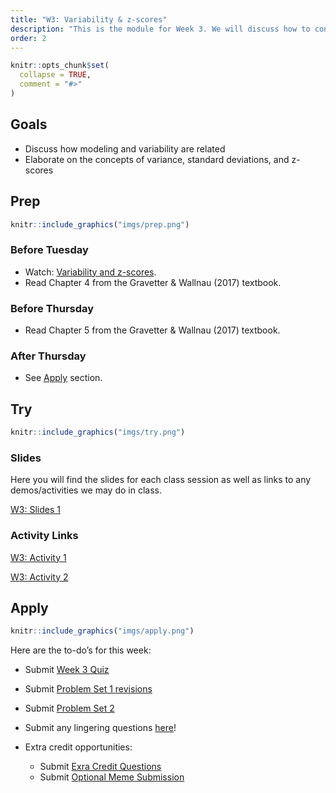 ```yaml
---
title: "W3: Variability & z-scores"
description: "This is the module for Week 3. We will discuss how to conceptualize variability within the broader framework of fitting models to data"
order: 2
---
```


```r
knitr::opts_chunk$set(
  collapse = TRUE,
  comment = "#>"
)
```

## Goals

- Discuss how modeling and variability are related
- Elaborate on the concepts of variance, standard deviations, and z-scores

## Prep 

:::::{.card .border .border-2 .border-info}
:::: {.grid .g-0}
::: {.g-col-3}
:::: {.card-body}

```r
knitr::include_graphics("imgs/prep.png")
```

::::
:::

::: {.g-col-9}
:::: {.card-body}


### Before Tuesday

- Watch: <span style="color:#508AB0"><a href="https://bowdoin.instructure.com/courses/6949/modules/items/432851" target="_blank">Variability and z-scores</a></span>.
- Read Chapter 4 from the Gravetter & Wallnau (2017) textbook.

### Before Thursday

- Read Chapter 5 from the Gravetter & Wallnau (2017) textbook.

### After Thursday
- See [Apply](#apply) section.

::::
:::
::::
:::::

## Try {.mt-5}

:::::{.card .border .border-2 .border-info}
:::: {.grid .g-0}
::: {.g-col-3}
:::: {.card-body}

```r
knitr::include_graphics("imgs/try.png")
```

::::
:::

::: {.g-col-9}
:::: {.card-body}

### Slides

Here you will find the slides for each class session as well as links to any demos/activities we may do in class.


<a class="btn btn-outline-info" href="../../slides/W3_variability_zscores.pdf" role="button" target="_blank">W3: Slides 1</a>

<!-- <a class="btn btn-outline-info" href="../../slides/W3_normal_distribution.pdf" role="button" target="_blank">W3: Slides 2</a> -->


### Activity Links

<a class="btn btn-outline-info" href="https://bowdoin.instructure.com/courses/6949/modules/items/449452" role="button" target="_blank">W3: Activity 1</a>

<a class="btn btn-outline-info" href="https://bowdoin.instructure.com/courses/6949/modules/items/449473" role="button" target="_blank">W3: Activity 2</a>


::::
:::


::::
:::::

## Apply {.mt-5}

:::::{.card .border .border-2 .border-info}
:::: {.grid .g-0}
::: {.g-col-3}
:::: {.card-body}

```r
knitr::include_graphics("imgs/apply.png")
```

::::
:::

::: {.g-col-9}
:::: {.card-body}

Here are the to-do's for this week:

- Submit <span style="color:#508AB0"><a href="https://bowdoin.instructure.com/courses/6949/quizzes/10207?module_item_id=430226" target="_blank">Week 3 Quiz</a></span> 
- Submit <span style="color:#508AB0"><a href="https://bowdoin.instructure.com/courses/6949/modules/items/430225" target="_blank">Problem Set 1 revisions </a></span>
- Submit <span style="color:#508AB0"><a href="https://bowdoin.instructure.com/courses/6949/modules/items/430228" target="_blank">Problem Set 2</a></span>
- Submit any lingering questions <a href="https://forms.gle/pv2XV6e1Jist7SUf7" target="_blank">here</a>! 

- Extra credit opportunities:
  - Submit <span style="color:#508AB0"><a href="" target="_blank">Exra Credit Questions</a></span>
  - Submit <span style="color:#508AB0"><a href="" target="_blank">Optional Meme Submission</a></span> 
::::
:::


::::
:::::